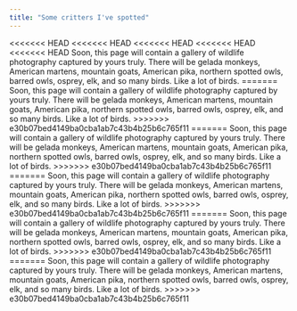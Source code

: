 ```yaml
---
title: "Some critters I've spotted"
---
```


<<<<<<< HEAD
<<<<<<< HEAD
<<<<<<< HEAD
<<<<<<< HEAD
<<<<<<< HEAD
Soon, this page will contain a gallery of wildlife photography captured by yours truly. There will be gelada monkeys, American martens, mountain goats, American pika, northern spotted owls, barred owls, osprey, elk, and so many birds. Like a lot of birds.
=======
Soon, this page will contain a gallery of wildlife photography captured by yours truly. There will be gelada monkeys, American martens, mountain goats, American pika, northern spotted owls, barred owls, osprey, elk, and so many birds. Like a lot of birds.
>>>>>>> e30b07bed4149ba0cba1ab7c43b4b25b6c765f11
=======
Soon, this page will contain a gallery of wildlife photography captured by yours truly. There will be gelada monkeys, American martens, mountain goats, American pika, northern spotted owls, barred owls, osprey, elk, and so many birds. Like a lot of birds.
>>>>>>> e30b07bed4149ba0cba1ab7c43b4b25b6c765f11
=======
Soon, this page will contain a gallery of wildlife photography captured by yours truly. There will be gelada monkeys, American martens, mountain goats, American pika, northern spotted owls, barred owls, osprey, elk, and so many birds. Like a lot of birds.
>>>>>>> e30b07bed4149ba0cba1ab7c43b4b25b6c765f11
=======
Soon, this page will contain a gallery of wildlife photography captured by yours truly. There will be gelada monkeys, American martens, mountain goats, American pika, northern spotted owls, barred owls, osprey, elk, and so many birds. Like a lot of birds.
>>>>>>> e30b07bed4149ba0cba1ab7c43b4b25b6c765f11
=======
Soon, this page will contain a gallery of wildlife photography captured by yours truly. There will be gelada monkeys, American martens, mountain goats, American pika, northern spotted owls, barred owls, osprey, elk, and so many birds. Like a lot of birds.
>>>>>>> e30b07bed4149ba0cba1ab7c43b4b25b6c765f11
